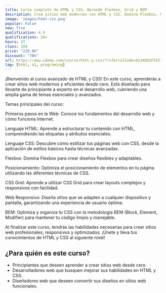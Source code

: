 ```yaml
---
title: Curso completo de HTML y CSS, Aprende Flexbox, Grid y BEM
description: Crea sitios web modernos con HTML y CSS, Domina Flexbox, CSS Grid y BEM. Crea diseños responsivos y optimiza con BEM.
image: 'images/html-css.png'
popular: False
new: True
qualification: 4.9
qualifications: 20+
hours: 27
class: 194
price: "229.90"
discount: "78%"
url: https://www.udemy.com/course/html-y-css/?referralCode=9234D82F5557C6637231
tag: [html, a1, programing]
---
```


¡Bienvenido al curso avanzado de HTML y CSS! En este curso, aprenderás a crear sitios web modernos y eficientes desde cero. Está diseñado para llevarte de principiante a experto en el desarrollo web, cubriendo una amplia gama de temas esenciales y avanzados.

Temas principales del curso:

Primeros pasos en la Web: Conoce los fundamentos del desarrollo web y cómo funciona Internet.

Lenguaje HTML: Aprende a estructurar tu contenido con HTML, comprendiendo las etiquetas y atributos esenciales.

Lenguaje CSS: Descubre cómo estilizar tus páginas web con CSS, desde la aplicación de estilos básicos hasta técnicas avanzadas.

Flexbox: Domina Flexbox para crear diseños flexibles y adaptables.

Posicionamiento: Optimiza el posicionamiento de elementos en tu página utilizando las diferentes técnicas de CSS.

CSS Grid: Aprende a utilizar CSS Grid para crear layouts complejos y responsivos con facilidad.

Web Responsivo: Diseña sitios que se adapten a cualquier dispositivo y pantalla, garantizando una experiencia de usuario óptima.

BEM: Optimiza y organiza tu CSS con la metodología BEM (Block, Element, Modifier) para mantener tu código limpio y manejable.

Al finalizar este curso, tendrás las habilidades necesarias para crear sitios web profesionales, responsivos y optimizados. ¡Únete y lleva tus conocimientos de HTML y CSS al siguiente nivel!

## ¿Para quién es este curso?

- Principiantes que deseen aprender a crear sitios web desde cero.
- Desarrolladores web que busquen mejorar sus habilidades en HTML y CSS.
- Diseñadores web que deseen convertir sus diseños en sitios web funcionales.
